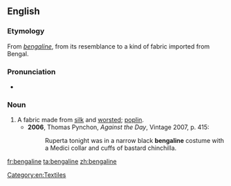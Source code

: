 ==English==

===Etymology===
From {{etyl|fr}} ''[[#French|bengaline]]'', from its resemblance to a kind of fabric imported from Bengal.

===Pronunciation===
* {{IPA|/ˈbɛŋɡəliːn/}}

===Noun===
{{en-noun}}

# A fabric made from [[silk]] and [[worsted]]; [[poplin]].
#* '''2006''', Thomas Pynchon, ''Against the Day'', Vintage 2007, p. 415:
#*: Ruperta tonight was in a narrow black '''bengaline''' costume with a Medici collar and cuffs of bastard chinchilla.

[[Category:en:Textiles]]

[[fr:bengaline]]
[[ta:bengaline]]
[[zh:bengaline]]